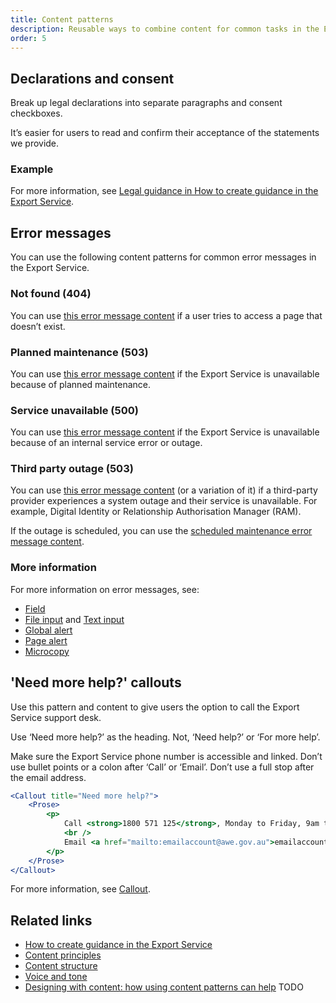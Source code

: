 ```yaml
---
title: Content patterns
description: Reusable ways to combine content for common tasks in the Export Service.
order: 5
---
```


## Declarations and consent

Break up legal declarations into separate paragraphs and consent checkboxes.

It’s easier for users to read and confirm their acceptance of the statements we provide.

### Example

For more information, see [Legal guidance in How to create guidance in the Export Service](/guides/how-to-write-guidance/how-to-present-guidance#legal-guidance).

<BackToTop />

## Error messages

You can use the following content patterns for common error messages in the Export Service.

### Not found (404)

You can use [this error message content](/storybook/index.html?path=/story/templates-error-page--not-found) if a user tries to access a page that doesn’t exist.

### Planned maintenance (503)

You can use [this error message content](/storybook/index.html?path=/story/templates-error-page--maintenance) if the Export Service is unavailable because of planned maintenance.

### Service unavailable (500)

You can use [this error message content](/storybook/index.html?path=/story/templates-error-page--server-error) if the Export Service is unavailable because of an internal service error or outage.

### Third party outage (503)

You can use [this error message content](/storybook/index.html?path=/story/templates-error-page--third-party) (or a variation of it) if a third-party provider experiences a system outage and their service is unavailable. For example, Digital Identity or Relationship Authorisation Manager (RAM).

If the outage is scheduled, you can use the [scheduled maintenance error message content](/storybook/index.html?path=/story/templates-error-page--third-party).

### More information

For more information on error messages, see:

- [Field](/components/fields)
- [File input](/components/file-input) and [Text input](/components/text-input)
- [Global alert](/components/global-alert)
- [Page alert](/components/page-alert)
- [Microcopy](/content/content-styles#microcopy)

<BackToTop />

## 'Need more help?' callouts

Use this pattern and content to give users the option to call the Export Service support desk.

Use ‘Need more help?’ as the heading. Not, ‘Need help?’ or ‘For more help’.

Make sure the Export Service phone number is accessible and linked. Don’t use bullet points or a colon after ‘Call’ or ‘Email’. Don’t use a full stop after the email address.

```jsx live
<Callout title="Need more help?">
	<Prose>
		<p>
			Call <strong>1800 571 125</strong>, Monday to Friday, 9am to 5pm AEST
			<br />
			Email <a href="mailto:emailaccount@awe.gov.au">emailaccount@awe.gov.au</a>
		</p>
	</Prose>
</Callout>
```

For more information, see [Callout](/components/callout).

<BackToTop />

## Related links

- [How to create guidance in the Export Service](/guides/how-to-write-guidance)
- [Content principles](/content/content-principles)
- [Content structure](/content/content-structure)
- [Voice and tone](/content/voice-and-tone)
- [Designing with content: how using content patterns can help]() TODO

<BackToTop />

